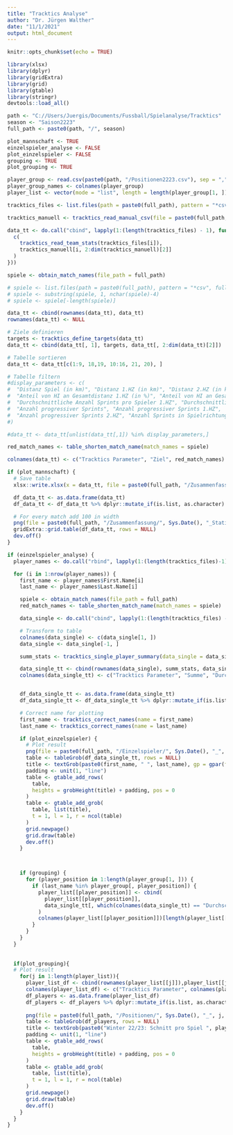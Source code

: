 ```yaml
---
title: "Tracktics Analyse"
author: "Dr. Jürgen Walther"
date: "11/1/2021"
output: html_document
---
```



```r
knitr::opts_chunk$set(echo = TRUE)
```

```r
library(xlsx)
library(dplyr)
library(gridExtra)
library(grid)
library(gtable)
library(stringr)
devtools::load_all()
```



```r

path <- "C://Users/Juergis/Documents/Fussball/Spielanalyse/Tracktics"
season <- "Saison2223"
full_path <- paste0(path, "/", season)

plot_mannschaft <- TRUE
einzelspieler_analyse <- FALSE
plot_einzelspieler <- FALSE
grouping <- TRUE
plot_grouping <- TRUE

player_group <- read.csv(paste0(path, "/Positionen2223.csv"), sep = ",")
player_group_names <- colnames(player_group)
player_list <- vector(mode = "list", length = length(player_group[1, ]))

tracktics_files <- list.files(path = paste0(full_path), pattern = "*csv", full.names = TRUE)

tracktics_manuell <- tracktics_read_manual_csv(file = paste0(full_path, "/Tracktics_manuell.csv"))

data_tt <- do.call("cbind", lapply(1:(length(tracktics_files) - 1), function(i) {
  c(
    tracktics_read_team_stats(tracktics_files[i]),
    tracktics_manuell[i, 2:dim(tracktics_manuell)[2]]
  )
}))

spiele <- obtain_match_names(file_path = full_path)

# spiele <- list.files(path = paste0(full_path), pattern = "*csv", full.names = FALSE)
# spiele <- substring(spiele, 1, nchar(spiele)-4)
# spiele <- spiele[-length(spiele)]

data_tt <- cbind(rownames(data_tt), data_tt)
rownames(data_tt) <- NULL

# Ziele definieren
targets <- tracktics_define_targets(data_tt)
data_tt <- cbind(data_tt[, 1], targets, data_tt[, 2:dim(data_tt)[2]])

# Tabelle sortieren
data_tt <- data_tt[c(1:9, 18,19, 10:16, 21, 20), ]

# Tabelle filtern
#display_parameters <- c(
#  "Distanz Spiel (in km)", "Distanz 1.HZ (in km)", "Distanz 2.HZ (in km)", "Durschnittliche Distanz pro Spieler (in km)", "Durschnittliche Distanz pro Spieler 1.HZ (in km)", #"Durschnittliche Distanz pro Spieler 2.HZ (in km)", "Anteil von HI an Gesamtdistanz (in %)",
#  "Anteil von HI an Gesamtdistanz 1.HZ (in %)", "Anteil von HI an Gesamtdistanz 2.HZ (in %)", "Anteil von Sprinten an Gesamtdistanz (in %)", "Anteil von Rennen an #Gesamtdistanz (in %)", "Anteil Spiel im vorderen Drittel", "Anzahl Sprints", "Durchschnittliche Anzahl Sprints pro Spieler",
#  "Durchschnittliche Anzahl Sprints pro Spieler 1.HZ", "Durchschnittliche Anzahl Sprints pro Spieler 2.HZ",
#  "Anzahl progressiver Sprints", "Anzahl progressiver Sprints 1.HZ",
#  "Anzahl progressiver Sprints 2.HZ", "Anzahl Sprints in Spielrichtung"
#)

#data_tt <- data_tt[unlist(data_tt[,1]) %in% display_parameters,]

red_match_names <- table_shorten_match_name(match_names = spiele)

colnames(data_tt) <- c("Tracktics Parameter", "Ziel", red_match_names)

if (plot_mannschaft) {
  # Save table
  xlsx::write.xlsx(x = data_tt, file = paste0(full_path, "/Zusammenfassung/", Sys.Date(), "_Statistiken_kombiniert.xlsx"), row.names = FALSE)

  df_data_tt <- as.data.frame(data_tt)
  df_data_tt <- df_data_tt %>% dplyr::mutate_if(is.list, as.character)

  # For every match add 100 in width
  png(file = paste0(full_path, "/Zusammenfassung/", Sys.Date(), "_Statistiken_kombiniert.png"), height = 460, width = 450 + length(tracktics_files) * 72)
  gridExtra::grid.table(df_data_tt, rows = NULL)
  dev.off()
}
```

```r

if (einzelspieler_analyse) {
  player_names <- do.call("rbind", lapply(1:(length(tracktics_files)-1), function(x) tracktics_read_player_name(tracktics_files[length(tracktics_files) - x]))) %>% distinct()

  for (i in 1:nrow(player_names)) {
    first_name <- player_names$First.Name[i]
    last_name <- player_names$Last.Name[i]

    spiele <- obtain_match_names(file_path = full_path)
    red_match_names <- table_shorten_match_name(match_names = spiele)

    data_single <- do.call("cbind", lapply(1:(length(tracktics_files) - 1), function(i) tracktics_read_player_stats(file = tracktics_files[i], player_first_name = first_name, player_last_name = last_name, match_name = red_match_names[[i]])))

    # Transform to table
    colnames(data_single) <- c(data_single[1, ])
    data_single <- data_single[-1, ]

    summ_stats <- tracktics_single_player_summary(data_single = data_single)

    data_single_tt <- cbind(rownames(data_single), summ_stats, data_single)
    colnames(data_single_tt) <- c("Tracktics Parameter", "Summe", "Durchschnitt", colnames(data_single))


    df_data_single_tt <- as.data.frame(data_single_tt)
    df_data_single_tt <- df_data_single_tt %>% dplyr::mutate_if(is.list, as.character)

    # Correct name for plotting
    first_name <- tracktics_correct_names(name = first_name)
    last_name <- tracktics_correct_names(name = last_name)

    if (plot_einzelspieler) {
      # Plot result
      png(file = paste0(full_path, "/Einzelspieler/", Sys.Date(), "_", first_name, "_", last_name, ".png"), height = 470, width = 470 + (ncol(df_data_single_tt) - 3) * 75)
      table <- tableGrob(df_data_single_tt, rows = NULL)
      title <- textGrob(paste0(first_name, " ", last_name), gp = gpar(fontsize = 40))
      padding <- unit(1, "line")
      table <- gtable_add_rows(
        table,
        heights = grobHeight(title) + padding, pos = 0
      )
      table <- gtable_add_grob(
        table, list(title),
        t = 1, l = 1, r = ncol(table)
      )
      grid.newpage()
      grid.draw(table)
      dev.off()
    }



    if (grouping) {
      for (player_position in 1:length(player_group[1, ])) {
        if (last_name %in% player_group[, player_position]) {
          player_list[[player_position]] <- cbind(
            player_list[[player_position]],
            data_single_tt[, which(colnames(data_single_tt) == "Durchschnitt")]
          )
          colnames(player_list[[player_position]])[length(player_list[[player_position]][1, ])] <- paste0(substr(first_name, 1, 1), ". ", last_name)
        }
      }
    }
  }
  
  
  if(plot_grouping){
  # Plot result
    for(j in 1:length(player_list)){
      player_list_df <- cbind(rownames(player_list[[j]]),player_list[[j]])
      colnames(player_list_df) <- c("Tracktics Parameter", colnames(player_list[[j]]))
      df_players <- as.data.frame(player_list_df)
      df_players <- df_players %>% dplyr::mutate_if(is.list, as.character)
    
      png(file = paste0(full_path, "/Positionen/", Sys.Date(), "_", j, ".png"), height = 470, width = 700)
      table <- tableGrob(df_players, rows = NULL)
      title <- textGrob(paste0("Winter 22/23: Schnitt pro Spiel ", player_group_names[j]), gp = gpar(fontsize = 25))
      padding <- unit(1, "line")
      table <- gtable_add_rows(
        table,
        heights = grobHeight(title) + padding, pos = 0
      )
      table <- gtable_add_grob(
        table, list(title),
        t = 1, l = 1, r = ncol(table)
      )
      grid.newpage()
      grid.draw(table)
      dev.off()
    }
  }
}
```
